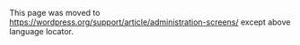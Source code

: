 {{Languages|
{{en|Administration Screens}}
{{fr|Panneaux Administration}}
{{hr|Administracijski Zasloni}}
{{ja|管理画面}}
{{pt-br|Painel de Administração}}
{{ru|Административные панели}}
{{th|Administration Panels}}
{{zh-hans|管理页面}}
{{ko|Administration Panels}}
}}
This page was moved to https://wordpress.org/support/article/administration-screens/ except above language locator.
<!--
__NOTOC__  
The Administration Screen provides access to the control features of your WordPress installation.  Each Administration Screen is presented in sections, the toolbar (and header), the main navigation, the work area, and the footer.  

Formerly known as the Admin Bar, the <strong>Toolbar</strong> has links to various administration functions, and is displayed at the top of each Administration Screen.  Many Toolbar items expand (flyout) when hovered over to display more information.

On the left side of the screen is the '''main navigation''' menu detailing each of the administrative functions you can perform.  At the bottom of that section is a Collapse menu button that shrinks the menu into a set of icons, or to expands to list them by major function.  Within each major function, such as Posts, the sub-menu expands (fly-out) when hovered over, and expands fully if an item clicked.

The large area in the middle of the screen is the '''work area'''.  It is here the specific information relating to a particular navigation choice, such as adding a new post, is presented and collected.

Finally, in '''the footer''', at the bottom of each Administration Screen in light shading, are links to [http://wordpress.org/ WordPress], thanking you for using it, and the '''version''' of WordPress you have installed is shown. 

Each Screen that is accessed via the main navigation menu is presented in the boxes below.  The links in those boxes will lead you to sections of this article describing those Screens.  From those sections, you can navigate to articles detailing more information about each Screen.  Also, [[WordPress_Screenshots|WordPress Screenshots]] shows examples of all the Screens.

For information on screens specific to Multisite/Network, see the [[Network Admin]] article.

{| cellspacing=10 width="100%"
|- valign="top"

| bgcolor="#fff3f3" style="border:1px solid #ffc9c9; padding: 0.5em 1em 1em; color: black;" width="20%"|
[[#Toolbar|Toolbar]]
*[[#About WordPress|About WordPress (under logo)]]
**[[#What's New|What's New]]
**[[#Credits|Credits]]
**[[#Freedoms|Freedoms]]
*[[#View Site|View Site (under site name)]]
*[[#Howdy|Howdy, User]]
*[[#Screen Options|Screen Options]]
*[[#Help|Help]]

| bgcolor="#fff3f3" style="border:1px solid #ffc9c9; padding: 0.5em 1em 1em; color: black;" width="20%"|
[[#Dashboard|Dashboard]]
*[[#Dashboard|Home]]
*[[#Updates|Updates]]

| bgcolor="#fff3f3" style="border:1px solid #ffc9c9; padding: 0.5em 1em 1em; color: black;" width="15%"|
[[#Posts|Posts]]
*[[#All Posts|All Posts]]
*[[#Add New Post|Add New]]
*[[#Categories|Categories]]
*[[#Tags|Tags]]

| bgcolor="#fff3f3" style="border:1px solid #ffc9c9; padding: 0.5em 1em 1em; color: black;" width="15%"|
[[#Media|Media]]
*[[#Library|Library]]
*[[#Add New Media|Add New]]

| bgcolor="#fff3f3" style="border:1px solid #ffc9c9; padding: 0.5em 1em 1em; color: black;" width="15%"|
[[#Links|Links]]
*[[#All Links|All Links]]
*[[#Add New Link|Add New]]
*[[#Link Categories|Link Categories]]

| bgcolor="#fff3f3" style="border:1px solid #ffc9c9; padding: 0.5em 1em 1em; color: black;" width="15%"|
[[#Pages|Pages]]
*[[#All Pages|All Pages]]
*[[#Add New Page|Add New]]


|- valign="top"

| bgcolor="#fff3f3" style="border:1px solid #ffc9c9; padding: 0.5em 1em 1em; color: black;" width="15%"|
[[#Comments|Comments]]

| bgcolor="#fff3f3" style="border:1px solid #ffc9c9; padding: 0.5em 1em 1em; color: black;" width="15%"|
[[#Appearance|Appearance]]
*[[#Themes|Themes]]
*[[#Customize|Customize]]
*[[#Widgets|Widgets]]
*[[#Menus|Menus]]
*[[#Header|Header]]
*[[#Background|Background]]
*[[#Theme Editor|Editor]]

| bgcolor="#fff3f3" style="border:1px solid #ffc9c9; padding: 0.5em 1em 1em; color: black;" width="15%"|
[[#Plugins|Plugins]]
*[[#Installed Plugins|Installed Plugins]]
*[[#Add New Plugins|Add New]]
*[[#Plugin Editor|Editor]]

| bgcolor="#fff3f3" style="border:1px solid #ffc9c9; padding: 0.5em 1em 1em; color: black;" width="15%"|
[[#Users|Users]]
*[[#All Users|All Users]]
*[[#Add New User|Add New]]
*[[#Your Profile|Your Profile]]

| bgcolor="#fff3f3" style="border:1px solid #ffc9c9; padding: 0.5em 1em 1em; color: black;" width="15%"|
[[#Tools|Tools]]
*[[#Available Tools|Available Tools]]
*[[#Import|Import]]
*[[#Export|Export]]
*[[#Export Personal Data|Export Personal Data]]
*[[#Erase Personal Data|Erase Personal Data]]

| bgcolor="#fff3f3" style="border:1px solid #ffc9c9; padding: 0.5em 1em 1em; color: black;" width="15%"|
[[#Settings|Settings]]
*[[#General|General]]
*[[#Writing|Writing]]
*[[#Reading|Reading]]
*[[#Discussion|Discussion]]
*[[#Media|Media]]
*[[#Permalinks|Permalinks]]
*[[#Privacy|Privacy]]

|}

== Toolbar - Keeping It All Together <span id="Toolbar"></span>==
The [[Toolbar]] consists of the content formerly shared between the header and Admin Bar.    The Toolbar contains links to information [[#About|About WordPress]], as well as quick-links to create new posts, pages and links, add new plugins and users, review comments, and alerts to available updates to plugins and themes on your site.  Note: It is no longer possible to hide the Toolbar when viewing the [[Administration Screens]], but users can disable it on the front-end of the site in their [[Users Your Profile Screen|Profile screen]].

===View Site===
In the Toolbar, to the right of the WordPress logo, your site name is displayed as a link.  Hover over the site name to see the View Site link to visit the main page of your site.

===Howdy, User <span id="Howdy"></span>===
[[Image:howdyuser.jpg|right]] On the far right of the Toolbar is "Howdy, User", with an image of your Gravatar. When hovered over, this expands to link you to your [[#Your Profile|Profile Screen]] as well as a Log Out link.

When you log in to your blog, WordPress stores a so called ''cookie'' in your web browser.  This cookie allows WordPress to remember who you are; if you leave your blog's site for a while but come back to it later, WordPress will see the cookie and not require you to log in again.

However, the cookie cannot tell WordPress ''who'' is using the WordPress; in other words, WordPress has no way of looking back at you through your monitor to determine if you are really you.  If you have a WordPress cookie set in your web browser, anyone using your computer can access the Administration Screens of your blog.  If you ''don't'' want this to happen (perhaps you are using a public computer or a computer which other people use), you can click this '''Log Out''' link, and WordPress will delete the cookie from your web browser.

You can, of course, log in again later.

===Screen Options <span id="ScreenOptions"></span>===
Screen Options, displayed as a hanging tab under '''the toolbar''', allow the user to decide what fields or modules are presented in the '''work area''' for a given Administration Screen.  Each Screen may have a different set of Screen Options.  

Click on the Screen Options tab to expand the options available for a particular Screen, check (or uncheck) the desired options, then click the Screen Options hanging tab to collapse the Screen Options.

[[Image:screenoptions.png]]

===Help <span id="Help"></span>===
Contextual '''Help''', displayed as a hanging tab under '''the toolbar''', displays one or more Help items that are related to the Screen that is displayed in the '''work area'''.  

Click on the Help tab to expand the Help available for a particular Screen, then click the Help hanging tab to collapse the Help display.

[[#top|Back to the Top]]

<div style="border:1px solid #ffc9c9; background-color: #fff3f3; margin-left: 1em; padding: 0.5em 1em 1em; float: right; width: 8em;">
'''Screens'''<br />
[[Dashboard Screen|Home]]<br />
[[Dashboard Updates Screen|Updates]]<br />
</div>

==Dashboard - Information Central <span id="Dashboard"></span>==
The Dashboard tells you about recent activity both at your site and in the WordPress community at large and provide access to updating WordPress, plugins, and themes.

===Dashboard===
The [[Dashboard Screen]] provides you a number of links to start writing [[#Post|Posts]] or [[#Page|Pages]]; statistics and links on the number of posts, pages; [[#Categories|Categories]]; and [[#Tags|Tags]].  A Recent Comments box shows the number of [[#Comments|Comments]] awaiting moderation and a list of the recent comments.  Configurable boxes of Incoming Links, and RSS feeds from the WordPress Blog, the Plugins blog, and Planet WordPress are also displayed.

===Updates===
The [[Dashboard Updates Screen]] gives you an easy method to update WordPress, plugins, and themes.  Note not all hosts will allow the automatic update process to work successfully and will require you to manually upgrade by following the [[Upgrading WordPress|Upgrading WordPress instructions]].

[[#top|Back to the Top]]

<div style="border:1px solid #ffc9c9; background-color: #fff3f3; margin-left: 1em; padding: 0.5em 1em 1em; float: right; width: 8em;">
'''Screens'''<br />
[[Posts Screen|All Posts]]<br />
[[Posts Add New Screen|Add New]]<br />
[[Posts Categories Screen|Categories]]<br />
[[Posts Tags Screen|Tags]]<br />
</div>

==Posts - Make some content <span id="Posts"></span>==
Well, you've done it! You've successfully installed the best personal publishing tool on the internet. You're ready to start sharing your thoughts and ideas with the world.

Now what?

Simple. You login to your Administration Screen, and in the navigation menu on the left, click on Posts, and then Add New. WordPress displays the [[Posts Add New Screen|Posts Add New Screen]].  This Screen allows you to populate your site with actual information!  You'll be spending most of your administration time here, so you should spend a bit of time familiarizing yourself with it.

[[Glossary#Post|Posts]] are the principal element (or [[Glossary#Content|content]]) of a blog.  The Posts are the writings, compositions, discussions, discourses, musings, and, yes, the rantings, of a blog owner and contributors.  Posts, in most cases, are the reason a blog exists; without Posts, there is no blog!

=== All Posts ===
Via the [[Posts Screen|All Posts Screen]] you can select the Post or Posts you wish to edit, delete, or view.  Multiple Posts can be selected for deletion and for editing.  A powerful bulk edit feature allows you to change certain fields, en masse, for a group of Posts.  A handy in-line edit tool, called Quick Edit, allows you to update many fields for an individual Post.  Various search and filtering options allow you to find the Posts you want to edit or delete.

=== Categories ===
Every Post in WordPress is filed under one or more Categories. Categories allow the classification of your Posts into groups and subgroups, thereby aiding viewers in the navigation and use of your site.

Each Category may be assigned to a Category Parent so that you may set up a hierarchy within the category structure.  Using automobiles as an example, a hierarchy might be Car->Ford->Mustang. In creating categories, recognize that each category name must be unique, regardless of hierarchy.

When using the {{DefaultTheme}}, all the Categories to which a given post belongs are displayed under that post.  When someone viewing your blog clicks on one of those Category links, a archive page with all the Posts belonging to that Category will be displayed.

The [[Posts Categories Screen]] allows you to add, edit, and delete Categories, as well as organize your categories hierarchically.  Multiple Categories can be selected for deletion. A search option allows you to find the Categories you want to edit or delete.  Also remember Categories can be added in the [[Posts Add New Screen]].

=== Tags ===
Tags are the keywords you might assign to each post.  Not to be confused with Categories, Tags have no hierarchy, meaning there's no relationship from one Tag to another.  But like Categories, Tags provide another means to aid your readers in accessing information on your blog.

When using the {{DefaultTheme}}, Tags are displayed under each Post those Tags are assigned. Someone viewing your blog can click on one of those Tag links, and an archive page with all the Posts belonging to that Tag will be displayed.

The [[Posts Tags Screen]] allows you to add, change, or delete Tags.  Multiple Tags can be selected for deletion.  A search option allows you to find the Tags you want to edit or delete.  Also remember Tags can be added in the [[Posts Add New Screen]].

[[#top|Back to the Top]]

<div style="border:1px solid #ffc9c9; background-color: #fff3f3; margin-left: 1em; padding: 0.5em 1em 1em; float: right; width: 8em;">
'''Screens'''<br />
[[Media Library Screen|Library]]<br />
[[Media Add New Screen|Add New]]<br />
</div>

==Media - Add pictures and movies to your posts <span id="Media"></span>==
Media is the images, video, recordings, and files, you upload and use in your blog.  Media is typically uploaded and inserted into the content when writing a Post or Page.  Note that the Uploading Files section in the [[Settings Media Screen]] describes the location and structure of the upload directory.

===Library===
The [[Media Library Screen]] allows you edit, delete or view Media previously uploaded to your blog.  Multiple Media objects can be selected for deletion.  Search and filtering ability is also provided to allow you to find the desired Media.

===Add New Media===
The [[Media Add New Screen]] allows you to upload new media to later use with posts and pages.  A Flash Uploader is provided and the ability to use a Browser Uploader is supplied if the Flash Uploader does not work.

===Edit Media===
The [[Edit Media|Edit Media]] page allows you to edit the information (title, caption, alt text, etc.) of media files uploaded to your site.  This page does not appear as a link in the main Dashboard navigation, but is reached by clicking on the Edit link  in the [[Media Library Screen]] that appears when you hover over each item, or when uploading media for the first time on th [[Media Add New Screen]] once your upload has completed.

[[#top|Back to the Top]]

<div style="border:1px solid #ffc9c9; background-color: #fff3f3; margin-left: 1em; padding: 0.5em 1em 1em; float: right; width: 8em;">
'''Screens'''<br />
[[Links Screen|All Links]]<br />
[[Links Add New Screen|Add New]]<br />
[[Links Link Categories Screen|Link Categories]]<br />
</div>

==Links - Putting the Inter in the Internet <span id="Links"></span>==
As of [[Version 3.5]], the Links Manager and blogroll are hidden for new installs and any existing WordPress installs that do not have any links. If you are upgrading from a previous version of WordPress with any active links, the Links Manager will continue to function as normal. If you would like to restore the Links Screen to your install you may download and install the [http://wordpress.org/extend/plugins/link-manager/ Links Manager] plugin. 

Even if you have a beautifully designed content rich blog, your site might be a dead-end if it never references all the other blogs, humor sites, search engines, sports teams, or chicken cacciatore recipes you love so much!  Since you visit those sites all the time, then use the WordPress [[Links Add New Screen|Add New Link]] ability to allow your reading public to also enjoy those sites.

WordPress Links can be organized by category, have internal references about your relationship to their destinations, can be automatically associated with images, and can even be rated on a scale from zero to nine.  The [[Links Manager|Links Manager article]] provides a good overview of using and administering links. 

===All Links===
The [[Links Screen|All Links Screen]] allows you to select the Links to edit or delete.  Multiple Links can be selected for deletion. Various search and filtering options allow you to find the Links you want to edit or delete.

===Add New Link===
As you might expect from its name, the [[Links Add New Screen]] handles the creation of new links.

===Link Categories===
Links, like Posts, can be categorized and categorizing Links aids your audience in navigation of your Links.  But Link Categories, unlike post Categories, have no hierarchy (parent/child relationship).  In creating categories, recognize that each Category name must be unique.

The [[Links Link Categories Screen]] allows you to add, edit, and delete Link Categories.  Multiple Link Categories can be selected for deletion. A search option allows you to find the Link Categories you want to edit or delete.  Also remember Link Categories can be added when adding or editings Links.

[[#top|Back to the Top]]

<div style="border:1px solid #ffc9c9; background-color: #fff3f3; margin-left: 1em; padding: 0.5em 1em 1em; float: right; width: 8em;">
'''Screens'''<br />
[[Pages Screen|All Pages]]<br />
[[Pages Add New Screen|Add New]]<br />
</div>

==Pages - Your Static Content <span id="Pages"></span>==
A [[Glossary#Page|Page]] is another tool to add content to a WordPress site and is often used to present "static" information about the site; Pages are typically "timeless" in nature.  A good example of a Page is the information contained in "About" or "Contact" Pages.  A Page should not be confused with the time-oriented objects called Posts, nor should a WordPress Page be confused with the word "page" referring to any web page or HTML document on the Web.

Because Pages live outside of the normal blog chronology, and as such, are not displayed with the rest of your Posts, but are displayed individually.  

===All Pages===
The [[Pages Screen|All Pages Screen]] provides the necessary tools to edit, delete or view existing Pages.  On this Screen you can select the Page to edit, delete or view. Multiple Pages can be selected for deletion and for editing.  As with Posts, a powerful bulk edit tool allows certain fields to be edited for a whole group of Pages. A handy in-line edit tool, called Quick Edit, allows you to update many fields for an individual Page.  Various search and filtering options allow you to find the Pages you want to edit or delete.

===Add New Page===
The [[Pages Add New Screen|Add New Page Screen]] allows you to create new Pages.  Also see the [[Pages|Pages article]] for an in depth discussion.

[[#top|Back to the Top]]

==Comments - Reader Feedback <span id="Comments"></span>==
Comments are a feature of blogs which allow readers to respond to Posts. Typically readers simply provide their own thoughts regarding the [[#Content|content]] of the post, but users may also provide [http://en.wikipedia.org/wiki/Hyperlink links] to other resources, generate discussion, or simply compliment the author for a well-written post.

Comments can be controlled and regulated through the use of filters for language and content, and often times can be queued for approval before they are visible on the web site. This is useful in dealing with [[Comment Spam|comment spam]].

In the [[Comments Screen|Comments Screen]] you can edit and delete as well as mark comments as spam.  Comments that are awaiting moderation can be marked as approved or previously approved comments can be unapproved.  Multiple comments can be selected and approved, marked as spam, unapproved, or deleted.  A section at the top of the Comments Screen displays the number of comments awaiting moderation and the number of approved comments.  A search box allows you to find specific comments

[[#top|Back to the Top]]

<div style="border:1px solid #ffc9c9; background-color: #fff3f3; margin-left: 1em; padding: 0.5em 1em 1em; float: right; width:8em;">
'''Screens'''<br />
[[Appearance Themes Screen|Themes]]<br />
[[Appearance Customize Screen|Customize]]<br />
[[Appearance Widgets Screen|Widgets]]<br />
[[Appearance Menus Screen|Menus]]<br />
[[Appearance Header Screen|Header]]<br />
[[Appearance Background Screen|Background]]<br />
[[Appearance Editor Screen|Editor]]<br />
</div>

==Appearance - Change the Look of your Blog <span id="Appearance"></span>==
From the Presentation Administration Screen you can control how the content of your blog is displayed.  WordPress allows you to easily style your site by either installing and activating new Themes or changing existing Themes.

===Themes===
A Theme is the overall design of a site and encompasses color, graphics, and text. A Theme is sometimes called a skin.  WordPress site-owners have available a long list of Themes to choose from in deciding what to present to their sites' viewers. 

From the [[Appearance Themes Screen]] under the Manage Theme tab you can choose which Theme will be presented to users visiting your site.  You can also view screenshots of each Theme you have uploaded to your site.  In addition, under the Install Themes tab you can find and install new Themes.

===Customize===
The [[Appearance Customize Screen|Customize Screen]] displays the settings that can be customized for a specific theme.  This option will only be present if the Theme author has configured the theme to allow this capability.  For instance, the {{DefaultTheme}} provides options that allows the user to set the colors and a background image.

The [[Appearance Customize Screen|Customize Screen]] page describes the details of this feature.

===Widgets===
Widgets are gadgets or gizmos that allow you to add various pieces of information to your Theme's sidebar content.  Widgets, for example, can be used to add Categories, Archives, Blogroll, Recent Posts, and Recent Comments to your sidebar.  The {{DefaultTheme}} is an example of a widget compatible theme.

From the [[Appearance Widgets Screen]] you can add, delete, and configure, the Widgets use in one or more of your Theme's [[Glossary#Sidebar|sidebar]].

===Menus===
The Menus feature allows you to create a [[Navigation Menus|navigation menu]] of pages, categories, custom links, tags, etc. that is presented to your visitors. A custom menu WordPress Widget allows display of a custom menu in the sidebar or other widgetized areas in the Theme. This option will only be present if the Theme author has configured the theme to allow this capability and the site administrator uses them.  

From the [[Appearance Menus Screen]] you can create and edit navigation menus for visitors use.

===Header===
The Header feature allows you to manage what image is displayed in a Theme's header.  This option will only be present if the Theme author has configured to header to allow this capability.  For instance, the {{DefaultTheme}} allows you to preview, upload, remove, and set as default, the images you want randomly displayed in the header.

The [[Appearance Header Screen]] describes the details of this feature.

===Background===
The Background feature allows you to manage the look and feel of background for your theme.  This option will only be present if the Theme author has configured the theme to allow this capability.  For instance, the {{DefaultTheme}} allows you to set the background image or the background color.

The [[Appearance Background Screen]] describes the details of this feature.

===Theme Editor===
Use the Theme Editor to edit the various files that comprise your Themes.  The [[Appearance Editor Screen]] allows you to designate which theme you want to edit then displays the files in that theme.  Each file (Template and CSS) in the theme can be edited in the large text box.

For more information about the code used for [[Using Themes|Themes]], see [[Theme Development]], [[Templates]], [[Stepping Into Templates]], [[Template Hierarchy]], and the page on [[Template Tags]].


[[#top|Back to the Top]]

<div style="border:1px solid #ffc9c9; background-color: #fff3f3; margin-left: 1em; padding: 0.5em 1em 1em; float: right; width:8em;">
'''Screens'''<br />
[[Plugins Screen|Plugins Installed]]<br />
[[Plugins Add New Screen|Add New]]<br />
[[Plugins Editor Screen|Editor]]
</div>

==Plugins - Add Functionality to your Blog <span id="Plugins"></span>==
[[Plugins]] allow you to add new features to your WordPress blog that don't come standard with the default installation.  There are a rich variety of Available Plugins for WordPress, and with the following Screens, plugin installation and management is a snap.

===Installed Plugins===
The [[Plugins Screen|Plugins Installed Screen]] allows you to view the plugins you've downloaded and choose which plugins you want activated on your site.  For information on downloading and installing plugins, see [[Managing Plugins]].

===Add New Plugins===
The [[Plugins Add New Screen|Plugins Add New Screen]] allows you to add new plugins. For information on downloading and installing plugins, see [[Managing Plugins]].

<meta name="google-site-verification" content="47ZTGXXf9gM-xsVgQzjulv1Eb1zhg-wHERsKO8V83z8" />

===Plugin Editor===
Using the [[Plugins Editor Screen]], you can modify the source code of all your plugins.  

[[#top|Back to the Top]]

<div style="border:1px solid #ffc9c9; background-color: #fff3f3; margin-left: 1em; padding: 0.5em 1em 1em; float: right; width: 8em;">
'''Screens'''<br />
[[Users Screen|All Users]]<br />
[[Users Add New Screen|Add New]]<br />
[[Users Your Profile Screen|Your Profile]]<br />
</div>

==Users - Your Blogging Family <span id="Users"></span>==
Every blog probably has at least two users:  '''admin''', the account initially set up by WordPress, and the user account you, as the author/owner of the blog, use to write posts.  But maybe you want more; perhaps you want several authors for your blog.  If you want a person to be able to post to your blog, that person must have access to a user account; typically, every person will have her or his ''own'' user account.

Via the Users option in the main navigation menu you can set up all of the user accounts you need, as well as change user information, or delete users.

An important administrative feature here is the [[Roles and Capabilities|Roles]] feature.  Depending on their [[Roles and Capabilities|Role]], different users have different [[Roles and Capabilities#Capabilities|Capabilities]].  Briefly, a user can be assigned the following [[Roles and Capabilities|Roles]]: [[Roles and Capabilities#Administrator|Administrator]], [[Roles and Capabilities#Editor|Editor]], [[Roles and Capabilities#Author|Author]], [[Roles and Capabilities#Contributor|Contributor]], or [[Roles and Capabilities#Subscriber|Subscriber]].

You can also specify your, and others', personal information, such as name, e-mail, etc. from these User Administration Screens.

===All Users===
You can manage the accounts of all your site's users at the [[Users Screen|All Users Screen]].

===Add New User===
You can create new users with the [[Users Add New Screen]].

===Your Profile===
The [[Users Your Profile Screen]] allows to change any information related to your user account.

[[#top|Back to the Top]]

<div style="border:1px solid #ffc9c9; background-color: #fff3f3; margin-left: 1em; padding: 0.5em 1em 1em; float: right; width:8em;">
'''Screens'''<br />
[[Tools Screen|Available Tools]]<br />
[[Tools Import Screen|Import]]<br />
[[Tools Export Screen|Export]]<br />
[[Tools Export Personal Data Screen|Export Personal Data]]<br />
[[Tools Erase Screen|Erase Personal Data]]<br />
</div>

==Tools - Managing your Blog <span id="Tools"></span>==
WordPress Tools provide you the ability to speed up WordPress for your local machine, import content from other sources, export your content, or to upgrade your WordPress software to a new release.
WordPress [[Version 4.9.6]] also provided managing function of Personal Data.

=== Available Tools ===
The '''Press This''' function allows quick posting and publishing through the use of a special web browser favourite. You can create a shortcut to allow use of "Press This" from the new post screen. You then activate the function when browsing by selecting the favorite from your web browser favorites list.

Also links to the Categories and Tag converters are presented.

The [[Tools Screen|Available Tools Screen]] describes the '''Press This''' functions.

===Import===
WordPress supports the importing data from a number external sources.  In many cases, posts, comments, pages, categories, tags, and users, can be imported.

The [[Tools Import Screen]] list the software packages that WordPress can import and details what types of data from each of those platforms qualifies for import.  Also see [[Importing_Content|Importing Content]] for a more extensive list of import possibilites.

===Export===
WordPress Export will create an XML file for you to save to your computer. The format, which is called a WordPress eXtended RSS or WXR file, will contain your posts, comments, custom fields, categories, and tags.

The [[Tools Export Screen]] guides you through the easy process of exporting your blog.  Take note that the Exporting is a useful method to backup your WordPress data.

===Export Personal Data===
WordPress [[Version 4.9.6]] provides a feature to archive user data for export. Export Personal Data tool can generate a (<code>.zip</code> format) file containing the personal data which exists about a user within your WordPress site.

The [[Tools Export Personal Data Screen]] guides you through the basic usage of tool and additional functions such as manual download or filtering of Requests.

===Erase Personal Data===
Also, WordPress [[Version 4.9.6]] provides a feature to delete a user's personal data upon verified request. Deleted data is permanently removed from the database.

The [[Tools Erase Personal Data Screen]] guides you through the basic usage of tool and additional functions such as forcing deletion or filtering of Requests.

[[#top|Back to the Top]]

<div style="border:1px solid #ffc9c9; background-color: #fff3f3; margin-left: 1em; padding: 0.5em 1em 1em; float: right; width:8em;">
'''Screens'''<br />
[[Settings General Screen|General]]<br />
[[Settings Writing Screen|Writing]]<br />
[[Settings Reading Screen|Reading]]<br />
[[Settings Discussion Screen|Discussion]]<br />
[[Settings Media Screen|Media]]<br />
[[Settings Permalinks Screen|Permalinks]]<br />
[[Settings Privacy Screen|Privacy]]<br />
</div>

==Settings - Configuration Settings <span id="Settings"></span>==
You might think, "All these other things I've been doing so far at the Administration Screens have involved 'Settings'.  Are these 'Settings' any different?"  The answer would be, "Yes."  All the settings you've encountered in the other Administration Screens have dealt with very specific parts of your site, or have been of limited scope (only applying to one Category, for example).  In the Settings Administration Screen are all of the settings that define your blog as a whole: settings which determine how your site behaves, how you interact with your site, and how the rest of the world interacts with your site.

The following Screens control these settings. 

===General===
The [[Settings General Screen]] is the default Screen in the [[#Settings - Configuration Settings|Settings Administration Screen]] and controls some of the most basic configuration settings for your site:  your site's title and location, who may register an account at your blog, and how dates and times are calculated and displayed.

===Writing===
Using the [[Settings Writing Screen]], you can control the interface with which you write new posts.  These settings control the size of the 'post box' in the [[Posts_Add_New_Screen|Add New Post Screen]], the default [[Posts_Categories_Screen|Category]], the default [[Links_Link_Categories_Screen|Link Category]], the default [[Post Formats|Post Format]], the default image sizes, and the optional [[Settings Writing Screen#Post via e-mail|Post via e-mail]] feature.

===Reading===
The settings in the [[Settings Reading Screen]] are few in number, but still important.  You can decide if you want [[Posts_Add_New_Screen|posts]], or a "static" [[Pages|Page]], displayed as your blog's front (main) page.  You can also adjust how many posts are displayed on that main page.  In addition, you can adjust [[Glossary#Feed|syndication feed]] features to determine how the information from your site is sent to a reader's web browser or other applications.

===Discussion===
The [[Settings Discussion Screen]] allows you to control settings concerning incoming and outgoing comments, pingbacks and trackbacks.  You can also control from this Screen the circumstances under which your blog sends you e-mail notifying you about the goings on at your site, and you can decide if your blog should show [[Glossary#Avatar|Avatars]] and their ratings.

===Media===
The [[Settings Media Screen]] allows you to determine how images, documents, and other media files will be organized when uploaded, and to specify the maximum dimensions in pixels to use when inserting an image into the body of a post.

===Permalinks===
For a nice introduction to Permalinks, check out the [[Introduction_to_Blogging#Pretty_Permalinks|Pretty Permalinks]] section of [[Introduction to Blogging]].  But briefly, and to quote the [[Settings Permalinks Screen]] itself:

<blockquote cite="https://codex.wordpress.org/Settings_Permalinks_Screen">By default, WordPress uses web URLs which have question marks and lots of numbers in them; however, WordPress offers you the ability to create a custom URL structure for your permalinks and archives. This can improve the aesthetics, usability, and forward-compatibility of your links.</blockquote>

The Settings Permalinks Screen controls how that custom URL structure is defined.  For a more in depth description of the way this structure is specified, see the [[Using Permalinks]] article.

===Privacy===
WordPress [[Version 4.9.6]] included a Privacy Settings tool so that site administrator can create new Privacy Policy page of the site.

The [[Settings Privacy Screen]] guides you how to create new Privacy Policy page or specify the existing page.

Before [[Version_3.5|3.5]], the same menu existed with different contents. That Search Engine Visibility option had been moved to the [[Settings Reading Screen]].

The [[Settings Privacy Screen]] controls your blog visibility to search engines such as Google and Technorati. You can decide if you would like your blog to be visible to everyone, including search engines (like Google, Sphere, Technorati) and archivers. If you don't want your blog available to the search engines you can block search engines, but allow normal visitors to see your site.


[[#top|Back to the Top]]



{{Administration Screens Footer}}

[[Category:Administration Screens]]
[[Category:Getting Started]]
[[Category:UI Link]]
-->